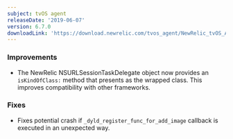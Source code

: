 ```yaml
---
subject: tvOS agent
releaseDate: '2019-06-07'
version: 6.7.0
downloadLink: 'https://download.newrelic.com/tvos_agent/NewRelic_tvOS_Agent_6.7.0.zip'
---
```


### Improvements

* The NewRelic NSURLSessionTaskDelegate object now provides an `isKindOfClass:` method that presents as the wrapped class. This improves compatibility with other frameworks.

### Fixes

* Fixes potential crash if `_dyld_register_func_for_add_image` callback is executed in an unexpected way.
